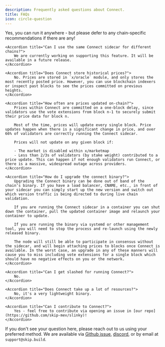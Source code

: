 ```yaml
---
description: Frequently asked questions about Connect.
title: FAQs
icon: circle-question
---
```


<AccordionGroup>
    <Accordion title="Can I run Connect on the same machine as my validator?">
        Yes, you can run it anywhere - but please defer to any chain-specific recommendations if there are any!
    </Accordion>

    <Accordion title="Can I use the same Connect sidecar for different chains?">
        We are currently working on supporting this feature. It will be available in a future release.
    </Accordion>

    <Accordion title="Does Connect store historical prices?">
        No. Prices are stored in `x/oracle` module, and only stores the most recently posted price. However, you can use blockchain indexers or inspect past blocks to see the prices committed on previous heights.
    </Accordion>

    <Accordion title="How often are prices updated on-chain?">
        Prices within Connect are committed on a one-block delay, since validators use the vote extensions from block n-1 to securely submit their price data for block n.

        Most of the time, prices will update every single block. Price updates happen when there is a significant change in price, and over 66% of validators are correctly running the Connect sidecar.

        Prices will not update on any given block if:

        - The market is disabled within x/marketmap
        - Less than 2/3s of validators (by stake weight) contributed to a price update. This can happen if not enough validators run Connect, or there is a massive, widespread outage across providers.
    </Accordion>

    <Accordion title="How do I upgrade the connect binary?">
        Upgrading the Connect binary can be done out of band of the chain’s binary. If you have a load balancer, CNAME, etc., in front of your sidecar you can simply start up the new version and switch out which version traffic is being directed to during live chain validation.

        If you are running the Connect sidecar in a container you can shut down the container, pull the updated container image and relaunch your container to update.

        If you are running the binary via systemd or other management tool, you will need to stop the process and re-launch using the newly released binary.

        The node will still be able to participate in consensus without the sidecar, and will begin attaching prices to blocks once Connect is available. In the worst case, an upgrade in any of these manners will cause you to miss including vote extensions for a single block which should have no negative effects on you or the network.
    </Accordion>

    <Accordion title="Can I get slashed for running Connect?">
        No.
    </Accordion>

    <Accordion title="Does Connect take up a lot of resources?">
        No, it's a very lightweight binary.
    </Accordion>

    <Accordion title="Can I contribute to Connect?">
        Yes - feel free to contribute via opening an issue in [our repo](https://github.com/skip-mev/slinky)!
    </Accordion>
</AccordionGroup>


If you don't see your question here, please reach out to us using your preferred method. We are available via [Github issue](https://github.com/skip-mev/slinky/issues/new), [discord](https://discord.com/invite/hFeHVAE26P), or by email at `support@skip.build`.